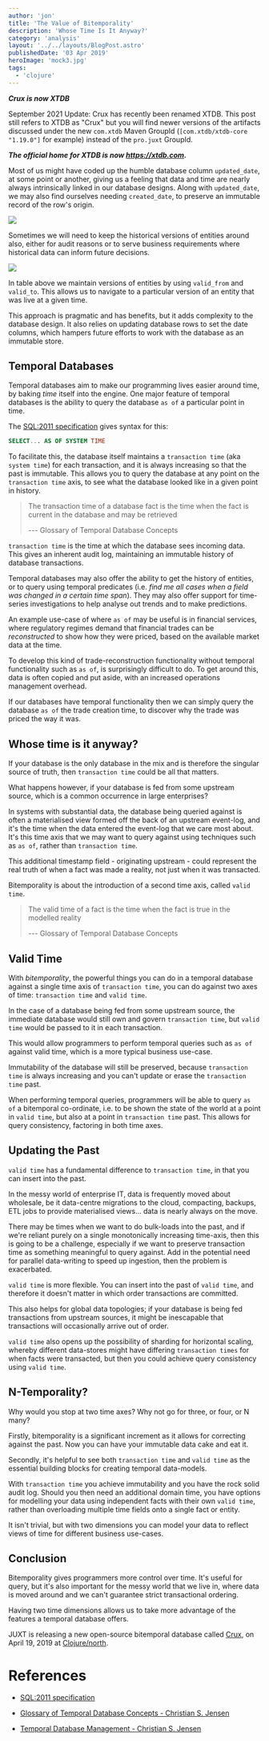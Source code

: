 ```yaml
---
author: 'jon'
title: 'The Value of Bitemporality'
description: 'Whose Time Is It Anyway?'
category: 'analysis'
layout: '../../layouts/BlogPost.astro'
publishedDate: '03 Apr 2019'
heroImage: 'mock3.jpg'
tags:
  - 'clojure'
---
```



**_Crux is now XTDB_**

September 2021 Update: Crux has recently been renamed XTDB. This post
still refers to XTDB as \"Crux\" but you will find newer versions of the
artifacts discussed under the new `com.xtdb` Maven GroupId
(`[com.xtdb/xtdb-core "1.19.0"]` for example) instead of the `pro.juxt`
GroupId.

**_The official home for XTDB is now https://xtdb.com._**

Most of us might have coded up the humble database column
`updated_date`, at some point or another, giving us a feeling that data
and time are nearly always intrinsically linked in our database designs.
Along with `updated_date`, we may also find ourselves needing
`created_date`, to preserve an immutable record of the row's origin.


<Image src={cr} />

Sometimes we will need to keep the historical versions of entities
around also, either for audit reasons or to serve business requirements
where historical data can inform future decisions.


<Image src={cr2} />

In table above we maintain versions of entities by using `valid_from`
and `valid_to`. This allows us to navigate to a particular version of an
entity that was live at a given time.

This approach is pragmatic and has benefits, but it adds complexity to
the database design. It also relies on updating database rows to set the
date columns, which hampers future efforts to work with the database as
an immutable store.

## Temporal Databases

Temporal databases aim to make our programming lives easier around time,
by baking _time_ itself into the engine. One major feature of temporal
databases is the ability to query the database `as of` a particular
point in time.

The [SQL:2011 specification](https://en.wikipedia.org/wiki/SQL:2011)
gives syntax for this:

```sql
SELECT... AS OF SYSTEM TIME
```

To facilitate this, the database itself maintains a `transaction time`
(aka `system time`) for each transaction, and it is always increasing so
that the past is immutable. This allows you to query the database at any
point on the `transaction time` axis, to see what the database looked
like in a given point in history.

> The transaction time of a database fact is the time when the fact is
> current in the database and may be retrieved
>
> --- Glossary of Temporal Database Concepts

`transaction time` is the time at which the database sees incoming data.
This gives an inherent audit log, maintaining an immutable history of
database transactions.

Temporal databases may also offer the ability to get the history of
entities, or to query using temporal predicates (i.e. _find me all cases
when a field was changed in a certain time span_). They may also offer
support for time-series investigations to help analyse out trends and to
make predictions.

An example use-case of where `as of` may be useful is in financial
services, where regulatory regimes demand that financial trades can be
_reconstructed_ to show how they were priced, based on the available
market data at the time.

To develop this kind of trade-reconstruction functionality without
temporal functionality such as `as of`, is surprisingly difficult to do.
To get around this, data is often copied and put aside, with an
increased operations management overhead.

If our databases have temporal functionality then we can simply query
the database `as of` the trade creation time, to discover why the trade
was priced the way it was.

## Whose time is it anyway?

If your database is the only database in the mix and is therefore the
singular source of truth, then `transaction time` could be all that
matters.

What happens however, if your database is fed from some upstream source,
which is a common occurrence in large enterprises?

In systems with substantial data, the database being queried against is
often a materialised view formed off the back of an upstream event-log,
and it's the time when the data entered the event-log that we care most
about. It's this time axis that we may want to query against using
techniques such as `as of`, rather than `transaction time`.

This additional timestamp field - originating upstream - could represent
the real truth of when a fact was made a reality, not just when it was
transacted.

Bitemporality is about the introduction of a second time axis, called
`valid time`.

> The valid time of a fact is the time when the fact is true in the
> modelled reality
>
> --- Glossary of Temporal Database Concepts

## Valid Time

With _bitemporality_, the powerful things you can do in a temporal
database against a single time axis of `transaction time`, you can do
against two axes of time: `transaction time` and `valid time`.

In the case of a database being fed from some upstream source, the
immediate database would still own and govern `transaction time`, but
`valid time` would be passed to it in each transaction.

This would allow programmers to perform temporal queries such as `as of`
against valid time, which is a more typical business use-case.

Immutability of the database will still be preserved, because
`transaction time` is always increasing and you can't update or erase
the `transaction time` past.

When performing temporal queries, programmers will be able to query
`as of` a bitemporal co-ordinate, i.e. to be shown the state of the
world at a point in `valid time`, but also at a point in
`transaction time` past. This allows for query consistency, factoring in
both time axes.

## Updating the Past

`valid time` has a fundamental difference to `transaction time`, in that
you can insert into the past.

In the messy world of enterprise IT, data is frequently moved about
wholesale, be it data-centre migrations to the cloud, compacting,
backups, ETL jobs to provide materialised views... data is nearly always
on the move.

There may be times when we want to do bulk-loads into the past, and if
we're reliant purely on a single monotonically increasing time-axis,
then this is going to be a challenge, especially if we want to preserve
transaction time as something meaningful to query against. Add in the
potential need for parallel data-writing to speed up ingestion, then the
problem is exacerbated.

`valid time` is more flexible. You can insert into the past of
`valid time`, and therefore it doesn't matter in which order
transactions are committed.

This also helps for global data topologies; if your database is being
fed transactions from upstream sources, it might be inescapable that
transactions will occasionally arrive out of order.

`valid time` also opens up the possibility of sharding for horizontal
scaling, whereby different data-stores might have differing
`transaction times` for when facts were transacted, but then you could
achieve query consistency using `valid time`.

## N-Temporality?

Why would you stop at two time axes? Why not go for three, or four, or N
many?

Firstly, bitemporality is a significant increment as it allows for
correcting against the past. Now you can have your immutable data cake
and eat it.

Secondly, it's helpful to see both `transaction time` and `valid time`
as the essential building blocks for creating temporal data-models.

With `transaction time` you achieve immutability and you have the rock
solid audit log. Should you then need an additional domain time, you
have options for modelling your data using independent facts with their
own `valid time`, rather than overloading multiple time fields onto a
single fact or entity.

It isn't trivial, but with two dimensions you can model your data to
reflect views of time for different business use-cases.

## Conclusion

Bitemporality gives programmers more control over time. It's useful for
query, but it's also important for the messy world that we live in,
where data is moved around and we can't guarantee strict transactional
ordering.

Having two time dimensions allows us to take more advantage of the
features a temporal database offers.

JUXT is releasing a new open-source bitemporal database called
[Crux](https://juxt.pro/crux/index.html), on April 19, 2019 at
[Clojure/north](https://clojurenorth.com).

# References

- [SQL:2011 specification](https://en.wikipedia.org/wiki/SQL:2011)

- [Glossary of Temporal Database Concepts - Christian S.
  Jensen](http://people.cs.aau.dk/~csj/Papers/Files/1993_jensenCGTDC-TR93-2035.pdf)

- [Temporal Database Management - Christian S.
  Jensen](http://people.cs.aau.dk/~csj/Thesis/)
